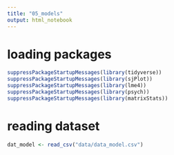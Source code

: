 ```yaml
---
title: "05_models"
output: html_notebook
---
```


# loading packages
```r
suppressPackageStartupMessages(library(tidyverse))
suppressPackageStartupMessages(library(sjPlot))
suppressPackageStartupMessages(library(lme4))
suppressPackageStartupMessages(library(psych))
suppressPackageStartupMessages(library(matrixStats))
```

# reading dataset
```r
dat_model <- read_csv("data/data_model.csv")
```

